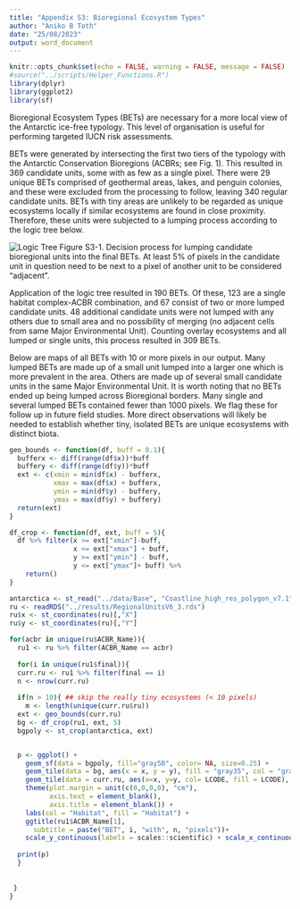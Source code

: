 ```yaml
---
title: "Appendix S3: Bioregional Ecosystem Types"
author: "Aniko B Toth"
date: "25/08/2023"
output: word_document
---
```


```r
knitr::opts_chunk$set(echo = FALSE, warning = FALSE, message = FALSE)
#source("../scripts/Helper_Functions.R")
library(dplyr)
library(ggplot2)
library(sf)
```

Bioregional Ecosystem Types (BETs) are necessary for a more local view of the Antarctic ice-free typology. This level of organisation is useful for performing targeted IUCN risk assessments. 

BETs were generated by intersecting the first two tiers of the typology with the Antarctic Conservation Bioregions (ACBRs; see Fig. 1). This resulted in 369 candidate units, some with as few as a single pixel. There were 29 unique BETs comprised of geothermal areas, lakes, and penguin colonies, and these were excluded from the processing to follow, leaving 340 regular candidate units. BETs with tiny areas are unlikely to be regarded as unique ecosystems locally if similar ecosystems are found in close proximity. Therefore, these units were subjected to a lumping process according to the logic tree below.  

![Logic Tree](Regional_logicTree.png)
Figure S3-1. Decision process for lumping candidate bioregional units into the final BETs. At least 5% of pixels in the candidate unit in question need to be next to a pixel of another unit to be considered “adjacent”. 

Application of the logic tree resulted in 190 BETs. Of these, 123 are a single habitat complex-ACBR combination, and 67 consist of two or more lumped candidate units. 48 additional candidate units were not lumped with any others due to small area and no possibility of merging (no adjacent cells from same Major Environmental Unit). Counting overlay ecosystems and all lumped or single units, this process resulted in 309 BETs.

Below are maps of all BETs with 10 or more pixels in our output. Many lumped BETs are made up of a small unit lumped into a larger one which is more prevalent in the area. Others are made up of several small candidate units in the same Major Environmental Unit. It is worth noting that no BETs ended up being lumped across Bioregional borders. Many single and several lumped BETs contained fewer than 1000 pixels. We flag these for follow up in future field studies. More direct observations will likely be needed to establish whether tiny, isolated BETs are unique ecosystems with distinct biota. 


```r

geo_bounds <- function(df, buff = 0.1){
  bufferx <- diff(range(df$x))*buff
  buffery <- diff(range(df$y))*buff
  ext <- c(xmin = min(df$x) - bufferx, 
           xmax = max(df$x) + bufferx,
           ymin = min(df$y) - buffery,
           ymax = max(df$y) + buffery)
  return(ext)
}

df_crop <- function(df, ext, buff = 5){
  df %>% filter(x >= ext["xmin"]-buff, 
                x <= ext["xmax"] + buff, 
                y >= ext["ymin"] - buff, 
                y <= ext["ymax"]+ buff) %>% 
    return()
}

antarctica <- st_read("../data/Base", "Coastline_high_res_polygon_v7.1", quiet = T) %>% st_simplify()
ru <- readRDS("../results/RegionalUnitsV6_3.rds")
ru$x <- st_coordinates(ru)[,"X"]
ru$y <- st_coordinates(ru)[,"Y"]

for(acbr in unique(ru$ACBR_Name)){
  ru1 <- ru %>% filter(ACBR_Name == acbr)
  
  for(i in unique(ru1$final)){
  curr.ru <- ru1 %>% filter(final == i)
  n <- nrow(curr.ru)
  
  if(n > 10){ ## skip the really tiny ecosystems (< 10 pixels)
    m <- length(unique(curr.ru$ru))
  ext <- geo_bounds(curr.ru)
  bg <- df_crop(ru1, ext, 5)
  bgpoly <- st_crop(antarctica, ext)


  p <- ggplot() +  
    geom_sf(data = bgpoly, fill="gray50", color= NA, size=0.25) +
    geom_tile(data = bg, aes(x = x, y = y), fill = "gray35", col = "gray35", lwd = 0.8) +
    geom_tile(data = curr.ru, aes(x=x, y=y, col= LCODE, fill = LCODE), lwd = .8) +
    theme(plot.margin = unit(c(0,0,0,0), "cm"), 
          axis.text = element_blank(), 
          axis.title = element_blank()) +
    labs(col = "Habitat", fill = "Habitat") +
    ggtitle(ru1$ACBR_Name[1],
      subtitle = paste("BET", i, "with", n, "pixels"))+
    scale_y_continuous(labels = scales::scientific) + scale_x_continuous(labels = scales::scientific) 
  
  print(p)
  }
  
  
 }
}


```

